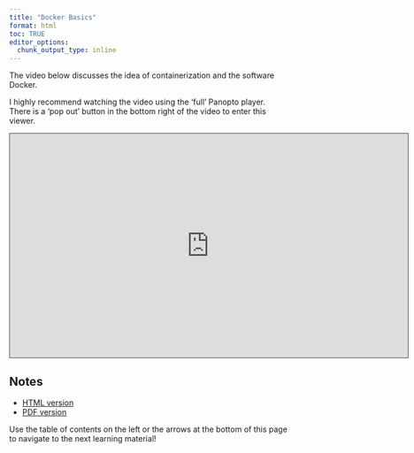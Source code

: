 ```yaml
---
title: "Docker Basics"
format: html
toc: TRUE
editor_options: 
  chunk_output_type: inline
---
```


The video below discusses the idea of containerization and the software Docker.

I highly recommend watching the video using the 'full' Panopto player. There is a 'pop out' button in the bottom right of the video to enter this viewer.

```{=html}
<iframe src="https://ncsu.hosted.panopto.com/Panopto/Pages/Embed.aspx?id=094481e2-8227-4fc7-8538-b22e0122fb75&autoplay=false&offerviewer=true&showtitle=true&showbrand=true&captions=false&interactivity=all" height="405" width="720" style="border: 1px solid #464646;" allowfullscreen allow="autoplay" aria-label="Panopto Embedded Video Player" aria-description="56-Docker_Basics" ></iframe>
```

## Notes

- <a href = "56-Docker_Basics.html" target = "_blank">HTML version</a>
- <a href = "PDFs/56-Docker_Basics.pdf" target = "_blank">PDF version</a>

Use the table of contents on the left or the arrows at the bottom of this page to navigate to the next learning material!